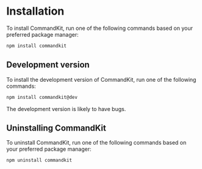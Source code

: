 
# Installation

To install CommandKit, run one of the following commands based on your preferred package manager:

```sh npm2yarn copy
npm install commandkit
```

## Development version

To install the development version of CommandKit, run one of the following commands:

```sh npm2yarn copy
npm install commandkit@dev
```

<Callout type="warning">The development version is likely to have bugs.</Callout>

## Uninstalling CommandKit

To uninstall CommandKit, run one of the following commands based on your preferred package manager:

```sh npm2yarn copy
npm uninstall commandkit
```
